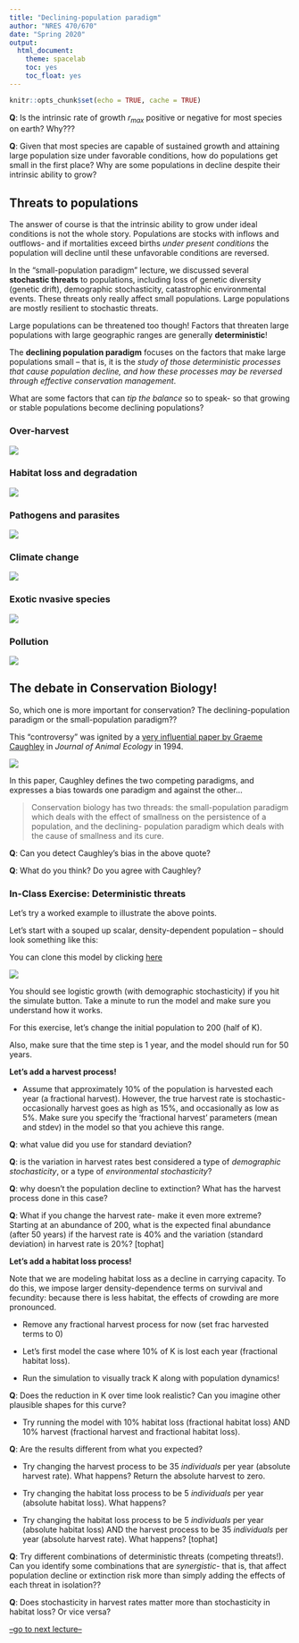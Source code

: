 ```yaml
---
title: "Declining-population paradigm"
author: "NRES 470/670"
date: "Spring 2020"
output: 
  html_document: 
    theme: spacelab
    toc: yes
    toc_float: yes
---
```


```r
knitr::opts_chunk$set(echo = TRUE, cache = TRUE)
```


**Q**: Is the intrinsic rate of growth $r_{max}$ positive or negative for most species on earth? Why???

**Q**: Given that most species are capable of sustained growth and attaining large population size under favorable conditions, how do populations get small in the first place? Why are some populations in decline despite their intrinsic ability to grow?

## Threats to populations

The answer of course is that the intrinsic ability to grow under ideal conditions is not the whole story. Populations are stocks with inflows and outflows- and if mortalities exceed births *under present conditions* the population will decline until these unfavorable conditions are reversed. 

In the "small-population paradigm" lecture, we discussed several **stochastic threats** to populations, including loss of genetic diversity (genetic drift), demographic stochasticity, catastrophic environmental events. These threats only really affect small populations. Large populations are mostly resilient to stochastic threats.

Large populations can be threatened too though! Factors that threaten large populations with large geographic ranges are generally **deterministic**! 

The **declining population paradigm** focuses on the factors that make large populations small -- that is, it is the *study of those deterministic processes that cause population decline, and how these processes may be reversed through effective conservation management*. 

What are some factors that can *tip the balance* so to speak- so that growing or stable populations become declining populations? 

### Over-harvest

![](overharvest1.jpg)

### Habitat loss and degradation

![](habitatloss1.jpg)

### Pathogens and parasites

![](whitenose1.jpg)

### Climate change

![](climatechange1.jpg)

### Exotic nvasive species

![](bullfrog1.jpg)


### Pollution

![](pollution1.png)


## The debate in Conservation Biology!

So, which one is more important for conservation? The declining-population paradigm or the small-population paradigm??

This "controversy" was ignited by a [very influential paper by Graeme Caughley](caughley1.pdf) in *Journal of Animal Ecology* in 1994.

![](caughley1.jpg)

In this paper, Caughley defines the two competing paradigms, and expresses a bias towards one paradigm and against the other...

> Conservation biology has two threads: the small-population paradigm which deals with the effect of smallness on the persistence of a population, and the declining- population paradigm which deals with the cause of smallness and its cure.

**Q**: Can you detect Caughley's bias in the above quote? 

**Q**: What do you think? Do you agree with Caughley?

### In-Class Exercise: Deterministic threats

Let's try a worked example to illustrate the above points.

Let's start with a souped up scalar, density-dependent population -- should look something like this:

You can clone this model by clicking [here](https://insightmaker.com/insight/74417/declining-population-paradigm)


![](IM5.PNG)


You should see logistic growth (with demographic stochasticity) if you hit the simulate button. Take a minute to run the model and make sure you understand how it works.

For this exercise, let's change the initial population to 200 (half of K).

Also, make sure that the time step is 1 year, and the model should run for 50 years.

**Let's add a harvest process!**

- Assume that approximately 10% of the population is harvested each year (a fractional harvest). However, the true harvest rate is stochastic- occasionally harvest goes as high as 15%, and occasionally as low as 5%. Make sure you specify the 'fractional harvest' parameters (mean and stdev) in the model so that you achieve this range.   

**Q**: what value did you use for standard deviation?

**Q**: is the variation in harvest rates best considered a type of *demographic stochasticity*, or a type of *environmental stochasticity*?     

**Q**: why doesn't the population decline to extinction? What has the harvest process done in this case?   

**Q**: What if you change the harvest rate- make it even more extreme? Starting at an abundance of 200, what is the expected final abundance (after 50 years) if the harvest rate is 40% and the variation (standard deviation) in harvest rate is 20%?   [tophat]

**Let's add a habitat loss process!**

Note that we are modeling habitat loss as a decline in carrying capacity. To do this, we impose larger density-dependence terms on survival and fecundity: because there is less habitat, the effects of crowding are more pronounced.   

- Remove any fractional harvest process for now (set frac harvested terms to 0)     

- Let's first model the case where 10% of K is lost each year (fractional habitat loss). 

- Run the simulation to visually track K along with population dynamics! 

**Q**: Does the reduction in K over time look realistic? Can you imagine other plausible shapes for this curve?

- Try running the model with 10% habitat loss (fractional habitat loss) AND 10% harvest (fractional harvest and fractional habitat loss). 

**Q**: Are the results different from what you expected?  

- Try changing the harvest process to be 35 *individuals* per year (absolute harvest rate). What happens? Return the absolute harvest to zero.

- Try changing the habitat loss process to be 5 *individuals* per year (absolute habitat loss). What happens?

- Try changing the habitat loss process to be 5 *individuals* per year (absolute habitat loss) AND the harvest process to be 35 *individuals* per year (absolute harvest rate). What happens?   [tophat]


**Q**: Try different combinations of deterministic threats (competing threats!). Can you identify some combinations that are *synergistic*- that is, that affect population decline or extinction risk more than simply adding the effects of each threat in isolation??  

**Q**: Does stochasticity in harvest rates matter more than stochasticity in habitat loss? Or vice versa?

[--go to next lecture--](LECTURE12.html)
























